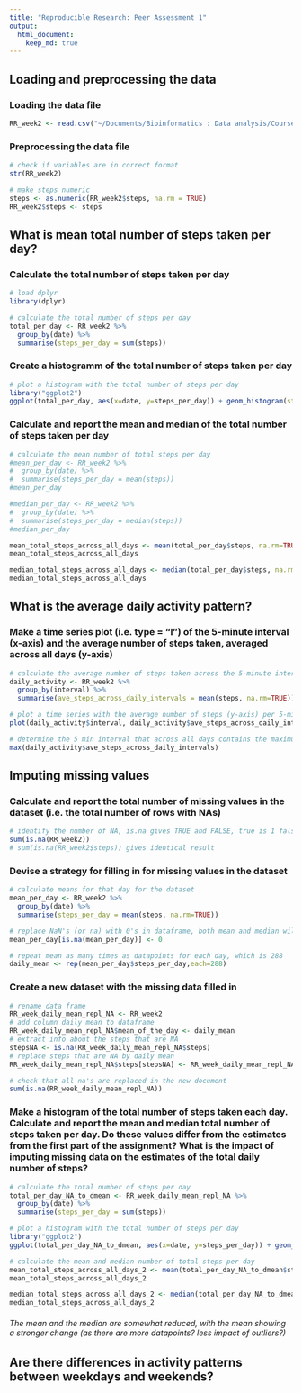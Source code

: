 ```yaml
---
title: "Reproducible Research: Peer Assessment 1"
output: 
  html_document:
    keep_md: true
---
```



## Loading and preprocessing the data
### Loading the data file
```r
RR_week2 <- read.csv("~/Documents/Bioinformatics : Data analysis/Coursera/Data Science Specialisation/Reproducible Research/Week 2/activity.csv", na.strings=c("NA"))
```

### Preprocessing the data file
```r
# check if variables are in correct format
str(RR_week2)

# make steps numeric
steps <- as.numeric(RR_week2$steps, na.rm = TRUE)
RR_week2$steps <- steps 
```

## What is mean total number of steps taken per day?

### Calculate the total number of steps taken per day
```r
# load dplyr
library(dplyr)

# calculate the total number of steps per day
total_per_day <- RR_week2 %>%
  group_by(date) %>%
  summarise(steps_per_day = sum(steps))
```

### Create a histogramm of the total number of steps taken per day

```r
# plot a histogram with the total number of steps per day
library("ggplot2")
ggplot(total_per_day, aes(x=date, y=steps_per_day)) + geom_histogram(stat="identity") + theme(axis.text.x = element_text(angle = 90, vjust = 0.5, hjust=1))
```

### Calculate and report the mean and median of the total number of steps taken per day 

```r
# calculate the mean number of total steps per day
#mean_per_day <- RR_week2 %>%
#  group_by(date) %>%
#  summarise(steps_per_day = mean(steps))
#mean_per_day

#median_per_day <- RR_week2 %>%
#  group_by(date) %>%
#  summarise(steps_per_day = median(steps))
#median_per_day

mean_total_steps_across_all_days <- mean(total_per_day$steps, na.rm=TRUE)
mean_total_steps_across_all_days

median_total_steps_across_all_days <- median(total_per_day$steps, na.rm=TRUE)
median_total_steps_across_all_days
```

## What is the average daily activity pattern?

### Make a time series plot (i.e. type = "l") of the 5-minute interval (x-axis) and the average number of steps taken, averaged across all days (y-axis)

```r

# calculate the average number of steps taken across the 5-minute intervals averaged across all days 
daily_activity <- RR_week2 %>%
  group_by(interval) %>%
  summarise(ave_steps_across_daily_intervals = mean(steps, na.rm=TRUE))

# plot a time series with the average number of steps (y-axis) per 5-minute interval (x-axis) 
plot(daily_activity$interval, daily_activity$ave_steps_across_daily_intervals, type ="l", xlab="interval", ylab="average number of steps in interval across all days")

# determine the 5 min interval that across all days contains the maximum number of steps
max(daily_activity$ave_steps_across_daily_intervals)
```

## Imputing missing values

### Calculate and report the total number of missing values in the dataset (i.e. the total number of rows with NAs)

```r
# identify the number of NA, is.na gives TRUE and FALSE, true is 1 false is 0, sum up
sum(is.na(RR_week2))
# sum(is.na(RR_week2$steps)) gives identical result
```

### Devise a strategy for filling in for missing values in the dataset 
```r
# calculate means for that day for the dataset
mean_per_day <- RR_week2 %>%
  group_by(date) %>%
  summarise(steps_per_day = mean(steps, na.rm=TRUE))

# replace NaN's (or na) with 0's in dataframe, both mean and median will be 0 for these days...
mean_per_day[is.na(mean_per_day)] <- 0

# repeat mean as many times as datapoints for each day, which is 288
daily_mean <- rep(mean_per_day$steps_per_day,each=288)
```

### Create a new dataset with the missing data filled in
```r
# rename data frame
RR_week_daily_mean_repl_NA <- RR_week2
# add column daily mean to dataframe
RR_week_daily_mean_repl_NA$mean_of_the_day <- daily_mean
# extract info about the steps that are NA
stepsNA <- is.na(RR_week_daily_mean_repl_NA$steps)
# replace steps that are NA by daily mean
RR_week_daily_mean_repl_NA$steps[stepsNA] <- RR_week_daily_mean_repl_NA$mean_of_the_day[stepsNA]

# check that all na's are replaced in the new document
sum(is.na(RR_week_daily_mean_repl_NA))
```

### Make a histogram of the total number of steps taken each day. Calculate and report the mean and median total number of steps taken per day. Do these values differ from the estimates from the first part of the assignment? What is the impact of imputing missing data on the estimates of the total daily number of steps?

```r

# calculate the total number of steps per day
total_per_day_NA_to_dmean <- RR_week_daily_mean_repl_NA %>%
  group_by(date) %>%
  summarise(steps_per_day = sum(steps))

# plot a histogram with the total number of steps per day
library("ggplot2")
ggplot(total_per_day_NA_to_dmean, aes(x=date, y=steps_per_day)) + geom_histogram(stat="identity") + theme(axis.text.x = element_text(angle = 90, vjust = 0.5, hjust=1))

# calculate the mean and median number of total steps per day
mean_total_steps_across_all_days_2 <- mean(total_per_day_NA_to_dmean$steps)
mean_total_steps_across_all_days_2

median_total_steps_across_all_days_2 <- median(total_per_day_NA_to_dmean$steps)
median_total_steps_across_all_days_2
```
###### The mean and the median are somewhat reduced, with the mean showing a stronger change (as there are more datapoints? less impact of outliers?)


## Are there differences in activity patterns between weekdays and weekends?

```r

```